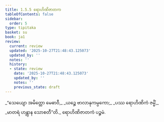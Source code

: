 ```yaml
---
title: 1.5.5 ရောဟိဏိဇာတက
tableOfContents: false
sidebar:
  order: 5
type: tipitaka
basket: su
book: ja1
review:
  current: review
  updated: '2025-10-27T21:48:43.125073'
  updated_by: ''
  notes: ''
  history:
  - state: review
    date: '2025-10-27T21:48:43.125073'
    updated_by: ''
    notes: ''
    previous_state: draft
---
```



<ReviewStatus review={frontmatter.review} showDetails={true} />

<HypothesisAnnotation frontmatter={frontmatter} />

<DynamicBreadcrumb />

<Division number="45" book="ja1" e="ch" v="22" p="11">

<Paragraph number="98" type="verses" book="ja1">
_“သေယျော အမိတ္တော မေဓာဝီ,_  
_ယဉ္စေ ဗာလာနုကမ္ပကော;_  
_ပဿ ရောဟိဏိကံ ဇမ္မိံ,_  
_မာတရံ ဟန္တွာန သောစတီ”တိ._  


</Paragraph>
</Division>

<Paragraph number="99" type="center" book="ja1">
ရောဟိဏိဇာတကံ ပဉ္စမံ.
</Paragraph>